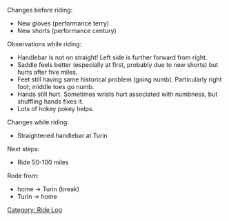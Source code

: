 Changes before riding:
* New gloves (performance terry)
* New shorts (performance century)

Observations while riding:
* Handlebar is not on straight!  Left side is further forward from right.
* Saddle feels better (especially at first, probably due to new shorts) but hurts after five miles.
* Feet still having same historical problem (going numb).  Particularly right foot; middle toes go numb.
* Hands still hurt.  Sometimes wrists hurt associated with numbness, but shuffling hands fixes it.
* Lots of hokey pokey helps.

Changes while riding:
* Straightened handlebar at Turin

Next steps:
* Ride 50-100 miles


Rode from:
* home -> Turin (break)
* Turin -> home


[[Category: Ride Log]]
